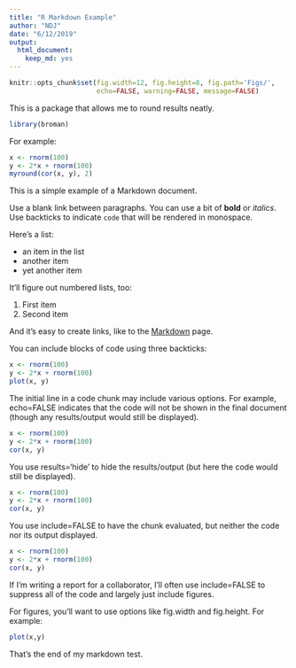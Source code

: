 ```yaml
---
title: "R Markdown Example"
author: "NDJ"
date: "6/12/2019"
output: 
  html_document: 
    keep_md: yes
---
```


```r
knitr::opts_chunk$set(fig.width=12, fig.height=8, fig.path='Figs/',
                      echo=FALSE, warning=FALSE, message=FALSE)
```

This is a package that allows me to round results neatly.

```r
library(broman)
```

For example:

```r
x <- rnorm(100)
y <- 2*x + rnorm(100)
myround(cor(x, y), 2)
```

This is a simple example of a Markdown document.

Use a blank link between paragraphs.
You can use a bit of **bold** or _italics_. Use backticks to indicate
`code` that will be rendered in monospace.

Here's a list:

- an item in the list
- another item
- yet another item

It'll figure out numbered lists, too:

1. First item
2. Second item

And it's easy to create links, like to
the [Markdown](https://daringfireball.net/projects/markdown/)
page.

You can include blocks of code using three backticks:

```r
x <- rnorm(100)
y <- 2*x + rnorm(100)
plot(x, y)
```

The initial line in a code chunk may include various options. For example, echo=FALSE indicates that the code will not be shown in the final document (though any results/output would still be displayed).

```r
x <- rnorm(100)
y <- 2*x + rnorm(100)
cor(x, y)
```

You use results='hide' to hide the results/output (but here the code would still be displayed).

```r
x <- rnorm(100)
y <- 2*x + rnorm(100)
cor(x, y)
```

You use include=FALSE to have the chunk evaluated, but neither the code nor its output displayed.

```r
x <- rnorm(100)
y <- 2*x + rnorm(100)
cor(x, y)
```

If I’m writing a report for a collaborator, I’ll often use include=FALSE to suppress all of the code and largely just include figures.

For figures, you’ll want to use options like fig.width and fig.height. For example:

```r
plot(x,y)
```

That's the end of my markdown test.


